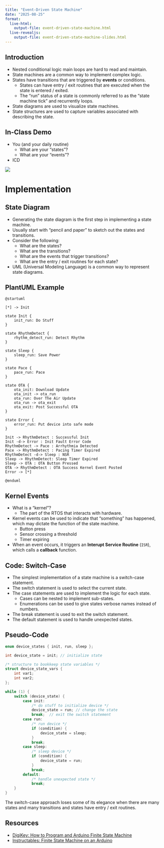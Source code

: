 ```yaml
---
title: "Event-Driven State Machine"
date: "2025-08-25"
format:
  live-html: 
    output-file: event-driven-state-machine.html
  live-revealjs: 
    output-file: event-driven-state-machine-slides.html
---
```


## Introduction

- Nested conditional logic main loops are hard to read and maintain.
- State machines are a common way to implement complex logic.
- States have transitions that are triggered by **events** or conditions.
  - States can have entry / exit routines that are executed when the state is entered / exited.
  - The "run" status of a state is commonly referred to as the "state machine tick" and recurrently loops.
- State diagrams are used to visualize state machines. 
- State structures are used to capture variables associated with describing the state.

## In-Class Demo

- You (and your daily routine)
  - What are your "states"?
  - What are your "events"?
- ICD

![](images/edsm/icd_state_diagram.png){fig-align="center"}

# Implementation

## State Diagram

- Generating the state diagram is the first step in implementing a state machine.
- Usually start with "pencil and paper" to sketch out the states and transitions.
- Consider the following:
  - What are the states?
  - What are the transitions?
  - What are the events that trigger transitions?
  - What are the entry / exit routines for each state?
- UML (Universal Modeling Language) is a common way to represent state diagrams.

## PlantUML Example

```plantuml
@startuml

[*] -> Init

state Init {
    init_run: Do Stuff
}

state RhythmDetect {
    rhythm_detect_run: Detect Rhythm
}

state Sleep {
    sleep_run: Save Power
}

state Pace {
    pace_run: Pace
}

state OTA {
    ota_init: Download Update
    ota_init -> ota_run
    ota_run: Over The Air Update
    ota_run -> ota_exit
    ota_exit: Post Successful OTA
}

state Error {
    error_run: Put device into safe mode
}

Init -> RhythmDetect : Successful Init
Init -d-> Error : Init Fault Error Code
RhythmDetect -> Pace : Arrhythmia Detected
Pace -> RhythmDetect : Pacing Timer Expired
RhythmDetect -d-> Sleep : NSR
Sleep -> RhythmDetect: Sleep Timer Expired
Sleep -> OTA : OTA Button Pressed
OTA -> RhythmDetect : OTA Success Kernel Event Posted
Error -> [*]

@enduml
```

## Kernel Events

- What is a "kernel"?
  - The part of the RTOS that interacts with hardware.
- Kernel events can be used to indicate that "something" has happened, which may dictate the function of the state machine.
  - Button press
  - Sensor crossing a threshold
  - Timer expiring
- When an event occurs, it triggers an **Interupt Service Routine** (`ISR`), which calls a **callback** function.

## Code: Switch-Case

- The simplest implementation of a state machine is a switch-case statement.
- The switch statement is used to select the current state.
- The case statements are used to implement the logic for each state.
  - Cases can be nested to implement sub-states.
  - Enumerations can be used to give states verbose names instead of numbers.
- The break statement is used to exit the switch statement.
- The default statement is used to handle unexpected states.

## Pseudo-Code

```C
enum device_states { init, run, sleep };

int device_state = init; // initialize state

/* structure to bookkeep state variables */
struct device_state_vars {
    int var1;
    int var2;
};

while (1) {
    switch (device_state) {
        case init:
            /* do stuff to initialize device */
            device_state = run; // change the state
            break;  // exit the switch statement
        case run:
            /* run device */
            if (condition) {
                device_state = sleep;
            }
            break;
        case sleep:
            /* sleep device */
            if (condition) {
                device_state = run;
            }
            break;
        default:
            /* handle unexpected state */
            break;
    }
}
```

The switch-case approach loses some of its elegance when there are many states and many transitions and states have entry / exit routines.

## Resources

- [DigiKey: How to Program and Arduino Finite State Machine](https://www.digikey.com/en/maker/tutorials/2023/how-to-program-an-arduino-finite-state-machine)
- [Instructables: Finite State Machine on an Arduino](https://www.instructables.com/Finite-State-Machine-on-an-Arduino/)
